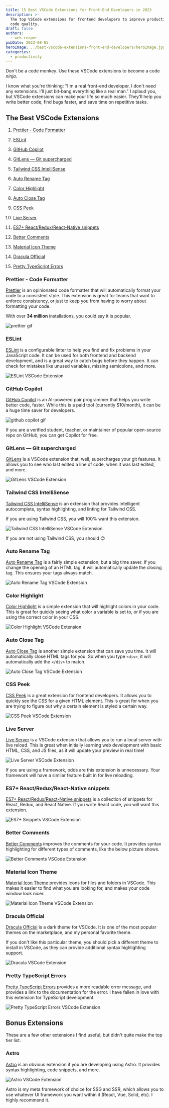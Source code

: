 ---
title: 15 Best VSCode Extensions for Front-End Developers in 2023
description: >-
  The top VSCode extensions for frontend developers to improve productivity and
  code quality.
draft: false
authors:
  - web-reaper
pubDate: 2023-08-05
heroImage: ../best-vscode-extensions-front-end-developers/heroImage.jpg
categories:
  - productivity
---
Don't be a code monkey. Use these VSCode extensions to become a code *ninja*.

I know what you're thinking: "I'm a real front-end developer, I don't need any extensions. I'll just bit-bang everything like a real man." I aplaud you, but VSCode extensions can make your life so much easier. They'll help you write better code, find bugs faster, and save time on repetitive tasks.

## The Best VSCode Extensions

1. [Prettier - Code Formatter](#prettier---code-formatter)

2. [ESLint](#eslint)

3. [GitHub Copilot](#github-copilot)

4. [GitLens — Git supercharged](#gitlens--git-supercharged)

5. [Tailwind CSS IntelliSense](#tailwind-css-intellisense)

6. [Auto Rename Tag](#auto-rename-tag)

7. [Color Highlight](#color-highlight)

8. [Auto Close Tag](#auto-close-tag)

9. [CSS Peek](#css-peek)

10. [Live Server](#live-server)

11. [ES7+ React/Redux/React-Native snippets](#es7-reactreduxreact-native-snippets)

12. [Better Comments](#better-comments)

13. [Material Icon Theme](#material-icon-theme)

14. [Dracula Official](#dracula-official)

15. [Pretty TypeScript Errors](#pretty-typescript-errors)

### Prettier - Code Formatter

[Prettier](https://marketplace.visualstudio.com/items?itemName=esbenp.prettier-vscode) is an opinionated code formatter that will automatically format your code to a consistent style. This extension is great for teams that want to enforce consistency, or just to keep you from having to worry about formatting your code.

With over **34 million** installations, you could say it is popular.

![prettier gif](../best-vscode-extensions-front-end-developers/prettier.gif)

### ESLint

[ESLint](https://marketplace.visualstudio.com/items?itemName=dbaeumer.vscode-eslint) is a configurable linter to help you find and fix problems in your JavaScript code. It can be used for both frontend and backend development, and is a great way to catch bugs before they happen. It can check for mistakes like unused variables, missing semicolons, and more.

![ESLint VSCode Extension](../best-vscode-extensions-front-end-developers/eslint.jpg)

### GitHub Copilot

[GitHub Copilot](https://marketplace.visualstudio.com/items?itemName=GitHub.copilot) is an AI-powered pair programmer that helps you write better code, faster. While this is a paid tool (currently $10/month), it can be a huge time saver for developers.

![github copilot gif](../best-vscode-extensions-front-end-developers/github-copilot.gif)

<Admonition variant="info">
  If you are a verified student, teacher, or maintainer of popular open-source
  repo on GitHub, you can get Copilot for free.
</Admonition>

### GitLens — Git supercharged

[GitLens](https://marketplace.visualstudio.com/items?itemName=eamodio.gitlens) is a VSCode extension that, well, supercharges your git features. It allows you to see who last edited a line of code, when it was last edited, and more.

![GitLens VSCode Extension](../best-vscode-extensions-front-end-developers/gitlens.jpg)

### Tailwind CSS IntelliSense

[Tailwind CSS IntelliSense](https://marketplace.visualstudio.com/items?itemName=bradlc.vscode-tailwindcss) is an extension that provides intelligent autocomplete, syntax highlighting, and linting for Tailwind CSS.

If you are using Tailwind CSS, you will 100% want this extension.

![Tailwind CSS IntelliSense VSCode Extension](../best-vscode-extensions-front-end-developers/tailwindcss.jpg)

<Admonition variant="tip">
  If you are not using Tailwind CSS, you should 😊
</Admonition>

### Auto Rename Tag

[Auto Rename Tag](https://marketplace.visualstudio.com/items?itemName=formulahendry.auto-rename-tag) is a fairly simple extension, but a big time saver. If you change the opening of an HTML tag, it will automatically update the closing tag. This ensures your tags always match.

![Auto Rename Tag VSCode Extension](../best-vscode-extensions-front-end-developers/auto-rename-tag.gif)

### Color Highlight

[Color Highlight](https://marketplace.visualstudio.com/items?itemName=naumovs.color-highlight) is a simple extension that will highlight colors in your code. This is great for quickly seeing what color a variable is set to, or if you are using the correct color in your CSS.

![Color Highlight VSCode Extension](../best-vscode-extensions-front-end-developers/color-highlight.jpg)

### Auto Close Tag

[Auto Close Tag](https://marketplace.visualstudio.com/items?itemName=formulahendry.auto-close-tag) is another simple extension that can save you time. It will automatically close HTML tags for you. So when you type `<div>`, it will automatically add the `</div>` to match.

![Auto Close Tag VSCode Extension](../best-vscode-extensions-front-end-developers/auto-close-tag.gif)

### CSS Peek

[CSS Peek](https://marketplace.visualstudio.com/items?itemName=pranaygp.vscode-css-peek) is a great extension for frontend developers. It allows you to quickly see the CSS for a given HTML element. This is great for when you are trying to figure out why a certain element is styled a certain way.

![CSS Peek VSCode Extension](../best-vscode-extensions-front-end-developers/css-peek.jpg)

### Live Server

[Live Server](https://marketplace.visualstudio.com/items?itemName=ritwickdey.LiveServer) is a VSCode extension that allows you to run a local server with live reload. This is great when initially learning web development with basic HTML, CSS, and JS files, as it will update your preview in real time!

![Live Server VSCode Extension](../best-vscode-extensions-front-end-developers/liveserver.jpg)

<Admonition variant="info">
  If you are using a framework, odds are this extension is unnecessary. Your
  framework will have a similar feature built in for live reloading.
</Admonition>

### ES7+ React/Redux/React-Native snippets

[ES7+ React/Redux/React-Native snippets](https://marketplace.visualstudio.com/items?itemName=dsznajder.es7-react-js-snippets) is a collection of snippets for React, Redux, and React Native. If you write React code, you will want this extension.

![ES7+ Snippets VSCode Extension](../best-vscode-extensions-front-end-developers/es7.jpg)

### Better Comments

[Better Comments](https://marketplace.visualstudio.com/items?itemName=aaron-bond.better-comments) improves the comments for your code. It provides syntax highlighting for different types of comments, like the below picture shows.

![Better Comments VSCode Extension](../best-vscode-extensions-front-end-developers/better-comments.jpg)

### Material Icon Theme

[Material Icon Theme](https://marketplace.visualstudio.com/items?itemName=PKief.material-icon-theme) provides icons for files and folders in VSCode. This makes it easier to find what you are looking for, and makes your code window look nicer.

![Material Icon Theme VSCode Extension](../best-vscode-extensions-front-end-developers/material-icon.jpg)

### Dracula Official

[Dracula Official](https://marketplace.visualstudio.com/items?itemName=dracula-theme.theme-dracula) is a dark theme for VSCode. It is one of the most popular themes on the marketplace, and my personal favorite theme.

If you don't like this particular theme, you should pick a different theme to install in VSCode, as they can provide additional syntax highlighting support.

![Dracula VSCode Extension](../best-vscode-extensions-front-end-developers/dracula.jpg)

### Pretty TypeScript Errors

[Pretty TypeScript Errors](https://marketplace.visualstudio.com/items?itemName=yoavbls.pretty-ts-errors) provides a more readable error message, and provides a link to the documentation for the error. I have fallen in love with this extension for TypeScript development.

![Pretty TypeScript Errors VSCode Extension](../best-vscode-extensions-front-end-developers/pretty-typescript-errors.jpg)

## Bonus Extensions

These are a few other extensions I find useful, but didn't quite make the top tier list.

### Astro

[Astro](https://marketplace.visualstudio.com/items?itemName=astro-build.astro-vscode) is an obvious extension if you are developing using Astro. It provides syntax highlighting, code snippets, and more.

![Astro VSCode Extension](../best-vscode-extensions-front-end-developers/astro.jpg)

<Admonition variant="tip">
  Astro is my meta framework of choice for SSG and SSR, which allows you to use
  whatever UI framework you want within it (React, Vue, Solid, etc). I highly
  recommend it.
</Admonition>
